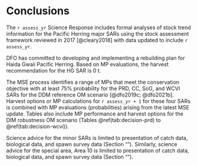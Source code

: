 # Conclusions

The `r assess_yr` Science Response includes formal analyses of
stock trend information for the Pacific Herring major SARs
using the stock assessment framework reviewed in 2017 [@cleary2018]
with data updated to include `r assess_yr`.

DFO has committed to developing and implementing a rebuilding plan for
Haida Gwaii Pacific Herring.
Based on MP evaluations, the harvest recommendation for the HG SAR is 0&nbsp;t.

The MSE process identifies a range of MPs that meet the conservation objective
with at least 75% probability for the PRD, CC, SoG, and WCVI SARs
for the DDM reference OM scenario [@dfo2019c; @dfo2021b].
Harvest options or MP calculations for `r assess_yr + 1` for these four SARs
is combined with MP evaluations (probabilities)
arising from the latest MSE update.
Tables also include MP performance and harvest options for the DIM robustness 
OM scenario (Tables \@ref(tab:decision-prd) to \@ref(tab:decision-wcvi)).

Science advice for the minor SARs is limited to
presentation of catch data, biological data, and spawn survey data 
(Section "\nameref{sec:app-minor}").
Similarly, science advice for the special area, Area 10 is limited to
presentation of catch data, biological data, and spawn survey data 
(Section "\nameref{sec:app-special}").

